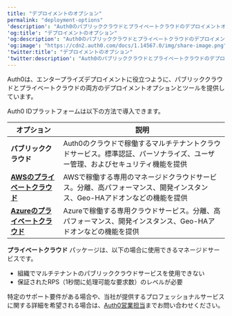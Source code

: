 ---
title: "デプロイメントのオプション"
permalink: "deployment-options"
'description': "Auth0のパブリッククラウドとプライベートクラウドのデプロイメントオプションを説明します。"
'og:title': "デプロイメントのオプション"
'og:description': "Auth0のパブリッククラウドとプライベートクラウドのデプロイメントオプションを説明します。"
'og:image': "https://cdn2.auth0.com/docs/1.14567.0/img/share-image.png"
'twitter:title': "デプロイメントのオプション"
'twitter:description': "Auth0のパブリッククラウドとプライベートクラウドのデプロイメントオプションを説明します。"
---

Auth0は、エンタープライズデプロイメントに役立つように、パブリッククラウドとプライベートクラウドの両方のデプロイメントオプションとツールを提供しています。

Auth0 IDプラットフォームは以下の方法で導入できます。

<table class="table"><thead>
<tr>
<th><strong>オプション</strong></th>
<th><strong>説明</strong></th>
</tr>
</thead>
<tbody>
<tr>
<td><strong>パブリッククラウド</strong></td>
<td>Auth0のクラウドで稼働するマルチテナントクラウドサービス。標準認証、パーソナライズ、ユーザー管理、およびセキュリティ機能を提供</td>
</tr>
<tr>
<td><a href="/ja-jp/deploy/private-cloud"><strong>AWSのプライベートクラウド</strong></a></td>
<td>AWSで稼働する専用のマネージドクラウドサービス。分離、高パフォーマンス、開発インスタンス、Geo-HAアドオンなどの機能を提供</td>
</tr>
<tr>
<td><a href="/ja-jp/deploy/private-cloud-on-azure"><strong>Azureのプライベートクラウド</strong></a></td>
<td>Azureで稼働する専用クラウドサービス。分離、高パフォーマンス、開発インスタンス、Geo-HAアドオンなどの機能を提供</td>
</tr>
</tbody>
</table>

**プライベートクラウド** パッケージは、以下の場合に使用できるマネージドサービスです。

* 組織でマルチテナントのパブリッククラウドサービスを使用できない
* 保証されたRPS（1秒間に処理可能な要求数）のレベルが必要

特定のサポート要件がある場合や、当社が提供するプロフェッショナルサービスに関する詳細を希望される場合は、[Auth0営業担当](https://auth0.com/contact-us)までお問い合わせください。